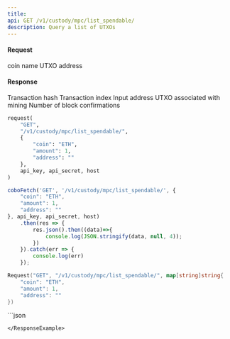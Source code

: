 ```yaml
---
title: 
api: GET /v1/custody/mpc/list_spendable/ 
description: Query a list of UTXOs 
---
```

#### Request 

<ParamField body="coin" type="String" required>coin name</ParamField> 
<ParamField body="address" type="String" >UTXO address</ParamField> 

#### Response 

<ResponseField name="tx_hash" type="String" >Transaction hash</ResponseField> 
<ResponseField name="vout_n" type="Int" >Transaction index</ResponseField> 
<ResponseField name="address" type="String" >Input address</ResponseField> 
<ResponseField name="is_coinbase" type="Bool" >UTXO associated with mining</ResponseField> 
<ResponseField name="confirmed_number" type="Int" >Number of block confirmations</ResponseField> 
<RequestExample>
```python Python
request(
    "GET",
    "/v1/custody/mpc/list_spendable/",
    {
        "coin": "ETH",
        "amount": 1,
        "address": ""
    },
    api_key, api_secret, host
)
```
```javascript JavaScript
coboFetch('GET', '/v1/custody/mpc/list_spendable/', {
    "coin": "ETH",
    "amount": 1,
    "address": ""
}, api_key, api_secret, host)
    .then(res => {
        res.json().then((data)=>{
            console.log(JSON.stringify(data, null, 4));
        })
    }).catch(err => {
        console.log(err)
    });
```
```go Go
Request("GET", "/v1/custody/mpc/list_spendable/", map[string]string{
    "coin": "ETH",
    "amount": 1,
    "address": ""
})
```
</RequestExample>

<ResponseExample>
```json


```
</ResponseExample>
